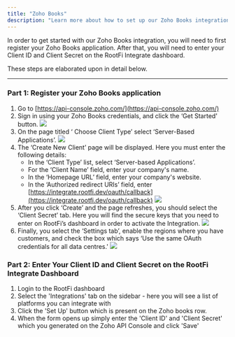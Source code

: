 ```yaml
---
title: "Zoho Books"
description: "Learn more about how to set up our Zoho Books integration."
---
```


In order to get started with our Zoho Books integration, you will need to first register your Zoho Books application. After that, you will need to enter your Client ID and Client Secret on the RootFi Integrate dashboard.

These steps are elaborated upon in detail below.

  
---

### Part 1: Register your Zoho Books application

1. Go to [https://api-console.zoho.com/](https://api-console.zoho.com/)
2. Sign in using your Zoho Books credentials, and click the ‘Get Started' button.
![](/images/b0f2355-image.png) 
1. On the page titled ‘ Choose Client Type’ select ‘Server-Based Applications’.
![](/images/62fdbcb-image.png) 
1. The ‘Create New Client’ page will be displayed. Here you must enter the following details:  
   * In the ‘Client Type’ list, select ‘Server-based Applications’.  
   * For the ‘Client Name’ field, enter your company's name.  
   * In the ‘Homepage URL’ field, enter your company's website.  
   * In the ‘Authorized redirect URIs’ field, enter [https://integrate.rootfi.dev/oauth/callback](https://integrate.rootfi.dev/oauth/callback)
![](/images/bb7e7b1-image.png) 
1. After you click ‘Create’ and the page refreshes, you should select the ‘Client Secret’ tab. Here you will find the secure keys that you need to enter on RootFi’s dashboard in order to activate the Integration.
![](/images/c2e3afb-image.png) 
1. Finally, you select the ‘Settings tab’, enable the regions where you have customers, and check the box which says ‘Use the same OAuth credentials for all data centres.'
![](/images/26539e4-image.png) 

### Part 2: Enter Your Client ID and Client Secret on the RootFi Integrate Dashboard

1. Login to the RootFi dashboard
2. Select the 'Integrations' tab on the sidebar - here you will see a list of platforms you can integrate with
3. Click the 'Set Up' button which is present on the Zoho books row.
4. When the form opens up simply enter the 'Client ID' and 'Client Secret' which you generated on the Zoho API Console and click 'Save'